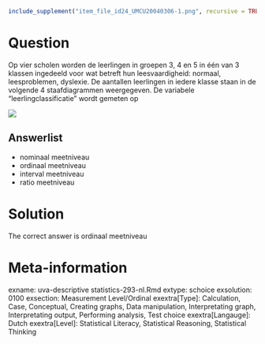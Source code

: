 ```r
include_supplement("item_file_id24_UMCU20040306-1.png", recursive = TRUE)
```
Question
========

Op vier scholen worden de leerlingen in groepen 3, 4 en 5 in één van 3 klassen ingedeeld voor wat betreft hun leesvaardigheid: normaal, leesproblemen, dyslexie. De aantallen leerlingen in iedere klasse staan in de volgende 4 staafdiagrammen weergegeven. De variabele "leerlingclassificatie" wordt gemeten op



![](item_file_id24_UMCU20040306-1.png)

Answerlist
----------
* nominaal meetniveau
* ordinaal meetniveau
* interval meetniveau
* ratio meetniveau

Solution
========

The correct answer is  ordinaal meetniveau

Meta-information
================
exname: uva-descriptive statistics-293-nl.Rmd
extype: schoice
exsolution: 0100
exsection: Measurement Level/Ordinal
exextra[Type]: Calculation, Case, Conceptual, Creating graphs, Data manipulation, Interpretating graph, Interpretating output, Performing analysis, Test choice
exextra[Langauge]: Dutch
exextra[Level]: Statistical Literacy, Statistical Reasoning, Statistical Thinking
